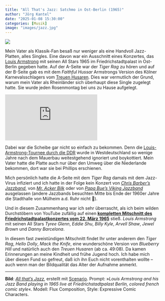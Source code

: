 ```yaml
---
title: "All That's Jazz: Satchmo in Ost-Berlin (1965)"
author: "Jörg Kantel"
date: "2025-01-08 15:30:00"
categories: [Musik]
image: "images/jazz.jpg"
---
```


[![](images/jazz-b.jpg)](https://www.flickr.com/photos/schockwellenreiter/54254173381/)

Mein Vater als Klassik-Fan besaß nur weniger als eine Handvoll Jazz-Platten, alles Singles. Eine davon war ein Ausschnitt eines Konzertes, das [Louis Armstrong](https://de.wikipedia.org/wiki/Louis_Armstrong) mit seinen All Stars 1965 im Friedrichstadtpalast in Ost-Berlin gegeben hatte. Auf der A-Seite war der *Tiger Rag* zu hören und auf der B-Seite gab es mit dem *Faithful Hussar* Armstrongs Version des Kölner Karnevalsschlagers vom [Treuen Husaren](https://de.wikipedia.org/wiki/Der_treue_Husar). Dies war vermutlich der Grund, warum mein Vater als Rheinländer sich überhaupt diese Single zugelegt hatte. Sie wurde jeden Rosenmontag bei uns zu Hause aufgelegt.

<iframe class="if16_9" src="https://www.youtube.com/embed/okYPiP7K8OQ?si=XFoPyZ3pun0WPOZl" title="YouTube video player" frameborder="0" allow="accelerometer; autoplay; clipboard-write; encrypted-media; gyroscope; picture-in-picture; web-share" referrerpolicy="strict-origin-when-cross-origin" allowfullscreen></iframe>

Dabei war die Scheibe gar nicht so einfach zu bekommen. Denn die [Louis-Armstrong-Tournee durch die DDR](https://de.wikipedia.org/wiki/Louis-Armstrong-Tournee_durch_die_DDR) wurde in Westdeutschland so wenige Jahre nach dem Mauerbau weitestgehend ignoriert und boykottiert. Mein Vater hatte die Platte auch nur über den Umweg über die Niederlande bekommen, dort war sie bei Phillips erschienen.

Mich persönlich hatte die A-Seite mit dem *Tiger Rag* damals mit dem Jazz-Virus infiziert und ich hatte in der Folge kein Konzert von *[Chris Barber's Jazzband](https://de.wikipedia.org/wiki/Chris_Barber)*, von *[Mr. Acker Bilk](https://de.wikipedia.org/wiki/Acker_Bilk)* oder von *[Papa Bue's Viking Jazzband](https://de.wikipedia.org/wiki/Papa_Bue%E2%80%99s_Viking_Jazzband)* ausgelassen (andere Jazzbands besuchten Mitte bis Ende der 1960er Jahre die Stadthalle von Mülheim a.d. Ruhr nicht&nbsp;🥸).

Und in diesem Zusammenhang war ich sehr überrascht, als ich beim wilden Durchstöbern von YouTube zufällig auf einen **[kompletten Mitschnitt des Friedrichstadtpalastkonzertes vom 22. März 1965](https://www.youtube.com/watch?v=okYPiP7K8OQ)** stieß. *Louis Armstrong* mit seinen All Stars *Tyree Glenn*, *Eddie Shu*, *Billy Kyle*, *Arvell Shaw*, *Jewel Brown* und *Danny Barcelona*.

In diesem fast zweistündigen Mitschnitt findet Ihr unter anderem den *Tiger Rag*, *Hello Dolly*, *Mack the Knife*, eine wunderschöne Version von *Blueberry Hill* und natürlich auch den *Treuen Husaren* (ab ca. 49:08). Da kamen Erinnerungen an meine Kindheit und frühe Jugend hoch. Ich habe mich über diesen Fund so gefreut, daß ich ihn Euch nicht vorenthalten wollte -- auch wenn man der Bildqualität das Alter der Aufnahme anmerkt.

---

**Bild**: *[All that's Jazz](https://www.flickr.com/photos/schockwellenreiter/54254173381/)*, erstellt mit [Scenario](http://cognitiones.kantel-chaos-team.de/technikgeschichte/rechnerundnetze/scenario.html). Prompt: »*Louis Armstrong and his Jazz Band playing in 1965 live at Friedrichstadtpalast Berlin, colored french comic style*«. Modell: Flux Composition, Style: Expressive Comic Characters.